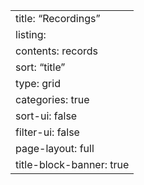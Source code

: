 ---
title: "Recordings"
listing: 
  contents: records
  sort: "title"
  type: grid
  categories: true
  sort-ui: false
  filter-ui: false
page-layout: full
title-block-banner: true
---